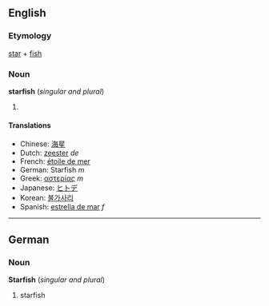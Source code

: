 ==English==
===Etymology===
[[star]] + [[fish]]

===Noun===
'''starfish''' (''singular and plural'')

# {{stub}}

====Translations====
*Chinese: [[海星]]
*Dutch: [[zeester]] ''de''
*French: [[étoile de mer]]
*German: Starfish ''m''
*Greek: [[αστερίας]] ''m''
*Japanese: [[ヒトデ]]
*Korean: [[불가사리]]
*Spanish: [[estrella de mar]] ''f''

----

==German==
===Noun===
'''Starfish''' (''singular and plural'')

# starfish